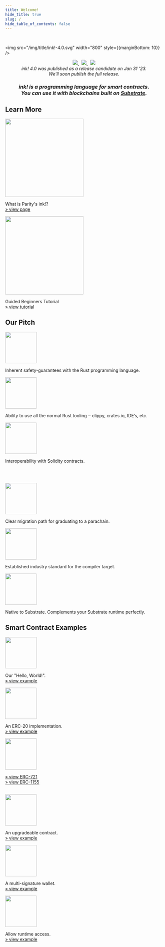 ```yaml
---
title: Welcome!
hide_title: true
slug: /
hide_table_of_contents: false
---
```


<br/>

<img src="/img/title/ink!-4.0.svg" width="800" style={{marginBottom: 10}} />

<center>
    <a href="https://github.com/paritytech/ink">
        <img style={{height: 25}} src="https://img.shields.io/github/v/release/paritytech/ink?label=ink!%20on%20GitHub&labelColor=white&color=blue" />
    </a>
    &nbsp;
    <a href="https://substrate.stackexchange.com/questions/tagged/ink?tab=Votes">
        <img style={{height: 25}} src="https://img.shields.io/badge/click-white.svg?logo=StackExchange&label=ink!%20Support%20on%20StackExchange&labelColor=white&color=blue" />
    </a>
    &nbsp;
    <a href="https://twitter.com/ink_lang">
        <img style={{height: 25}} src="https://img.shields.io/twitter/follow/ink_lang?label=Follow" />
    </a>
    <br/>
    <em>
    ink! 4.0 was published as a release candidate on Jan 31 '23.<br/>
    We'll soon publish the full release.
    </em>
</center>

<h3 style={{lineHeight: 1.4 + "em", marginTop: 0.5 + "em"}}>
<center>
    <em>ink! is a programming language for smart contracts.<br/>
    You can use it with blockchains built on <a href="https://github.com/paritytech/substrate">Substrate</a>.
    </em>
</center>
</h3>

## Learn More

<div className="row">
    <div className="col text--center">
        <a href="https://www.parity.io/blog/what-is-paritys-ink">
            <img src="/img/what-is-ink.png" width="250" style={{borderRadius: 10, border: "1px solid slategrey"}} />
        </a>
        <p>
            What is Parity's ink!?<br/>
            <a href="https://www.parity.io/blog/what-is-paritys-ink">
                » view page
            </a>
        </p>
    </div>
    <div className="col text--center">
        <a href="https://docs.substrate.io/tutorials/smart-contracts/">
            <img src="/img/tutorial.png" width="250" style={{borderRadius: 10, border: "1px solid slategrey"}} />
        </a>
        <p>
            Guided Beginners Tutorial<br/>
            <a href="https://docs.substrate.io/tutorials/smart-contracts/">
                » view tutorial
            </a>
        </p>
    </div>
</div>

## Our Pitch

<div className="row">
    <div className="col text--center">
        <img src="/img/icons/rust.svg" width="100" />
        <p>Inherent safety-guarantees with the Rust programming language.</p>
    </div>
    <div className="col text--center">
        <img src="/img/icons/ecosystem.svg" width="100" />
        <p>Ability to use all the normal Rust tooling ‒ clippy, crates.io, IDE’s, etc.</p>
    </div>
    <div className="col text--center">
        <img src="/img/icons/interop.svg" width="100" />
        <p>Interoperability with Solidity contracts.</p>
    </div>
</div>

<br/>&nbsp;<br/>

<div className="row">
    <div className="col text--center">
        <img src="/img/icons/migration-path.svg" width="100" />
        <p>Clear migration path for graduating to a parachain.</p>
    </div>
    <div className="col text--center">
        <img src="/img/icons/wasm.svg" width="100" />
        <p>Established industry standard for the compiler target.</p>
    </div>
    <div className="col text--center">
        <img src="/img/icons/substrate.svg" width="100" />
        <p>Native to Substrate. Complements your Substrate runtime perfectly.</p>
    </div>
</div>

## Smart Contract Examples

<div className="row">
    <div className="col text--center">
        <a href="https://github.com/paritytech/ink/tree/master/examples/flipper"><img src="/img/icons/flipper.svg" width="100" /></a>
        <p>
            Our "Hello, World!".<br/>
            <a href="https://github.com/paritytech/ink/tree/master/examples/flipper">
                » view example
            </a>
        </p>
    </div>
    <div className="col text--center">
        <a href="https://github.com/paritytech/ink/tree/master/examples/erc20"><img src="/img/icons/erc20.svg" width="100" /></a>
        <p>
            An ERC-20 implementation.<br/>
            <a href="https://github.com/paritytech/ink/tree/master/examples/erc20">
                » view example
            </a>
        </p>
    </div>
    <div className="col text--center">
        <a href="https://github.com/paritytech/ink/tree/master/examples/erc721"><img src="/img/icons/nft.svg" width="100" /></a>
        <p>
            <a href="https://github.com/paritytech/ink/tree/master/examples/erc721">
                » view ERC-721
            </a>
            <br/>
            <a href="https://github.com/paritytech/ink/tree/master/examples/erc1155">
                » view ERC-1155
            </a>
        </p>
    </div>
</div>

<br/>

<div className="row">
    <div className="col text--center">
        <a href="https://github.com/paritytech/ink/tree/master/examples/upgradeable-contracts"><img src="/img/icons/upgradable.svg" width="100" /></a>
        <p>
            An upgradeable contract.<br/>
            <a href="https://github.com/paritytech/ink/tree/master/examples/upgradeable-contracts">
                » view example
            </a>
        </p>
    </div>
    <div className="col text--center">
        <a href="https://github.com/paritytech/ink/tree/master/examples/multisig"><img src="/img/icons/multisig.svg" width="100" /></a>
        <p>
            A multi-signature wallet.<br/>
            <a href="https://github.com/paritytech/ink/tree/master/examples/multisig">
                » view example
            </a>
        </p>
    </div>
    <div className="col text--center">
        <a href="https://github.com/paritytech/ink/tree/master/examples/rand-extension"><img src="/img/icons/rand-extension.svg" width="100" /></a>
        <p>
            Allow runtime access.<br/>
            <a href="https://github.com/paritytech/ink/tree/master/examples/rand-extension">
                » view example
            </a>
        </p>
    </div>
</div>
